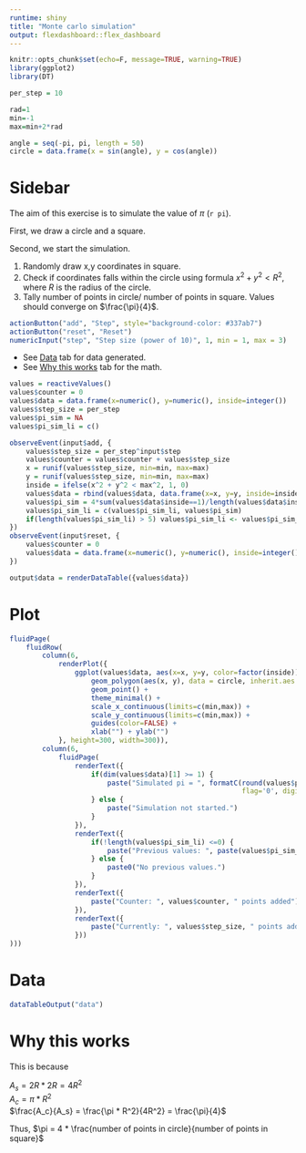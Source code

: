 ---
runtime: shiny
title: "Monte carlo simulation"
output: flexdashboard::flex_dashboard
---


```{r}
knitr::opts_chunk$set(echo=F, message=TRUE, warning=TRUE)
library(ggplot2)
library(DT)
```

```{r}
per_step = 10

rad=1
min=-1
max=min+2*rad

angle = seq(-pi, pi, length = 50)
circle = data.frame(x = sin(angle), y = cos(angle))
```

Sidebar {.sidebar}
=====================================

The aim of this exercise is to simulate the value of $\pi$ (`r pi`).

First, we draw a circle and a square.<br>

Second, we start the simulation.

1. Randomly draw x,y coordinates in square.
2. Check if coordinates falls within the circle using formula
$x^2 + y^2 < R^2$, where $R$ is the radius of the circle. 
3. Tally number of points in circle/ number of points in square. Values should converge on $\frac{\pi}{4}$.

```{r}
actionButton("add", "Step", style="background-color: #337ab7")
actionButton("reset", "Reset")
numericInput("step", "Step size (power of 10)", 1, min = 1, max = 3)
```

- See [Data](#section-data) tab for data generated.
- See [Why this works](#section-why-this-works) tab for the math.


```{r}
values = reactiveValues()
values$counter = 0
values$data = data.frame(x=numeric(), y=numeric(), inside=integer())
values$step_size = per_step
values$pi_sim = NA
values$pi_sim_li = c()

observeEvent(input$add, { 
    values$step_size = per_step^input$step 
    values$counter = values$counter + values$step_size
    x = runif(values$step_size, min=min, max=max)
    y = runif(values$step_size, min=min, max=max)
    inside = ifelse(x^2 + y^2 < max^2, 1, 0) 
    values$data = rbind(values$data, data.frame(x=x, y=y, inside=inside))
    values$pi_sim = 4*sum(values$data$inside==1)/length(values$data$inside)
    values$pi_sim_li = c(values$pi_sim_li, values$pi_sim)
    if(length(values$pi_sim_li) > 5) values$pi_sim_li <- values$pi_sim_li[-1] # remove 1st
})
observeEvent(input$reset, {
    values$counter = 0
    values$data = data.frame(x=numeric(), y=numeric(), inside=integer())
})

output$data = renderDataTable({values$data})
```

Plot
=====================================  

```{r}

fluidPage(
    fluidRow(
        column(6, 
            renderPlot({
                ggplot(values$data, aes(x=x, y=y, color=factor(inside))) + 
                    geom_polygon(aes(x, y), data = circle, inherit.aes = F) + 
                    geom_point() +
                    theme_minimal() +
                    scale_x_continuous(limits=c(min,max)) +
                    scale_y_continuous(limits=c(min,max)) +
                    guides(color=FALSE) +
                    xlab("") + ylab("")
            }, height=300, width=300)),
        column(6,
            fluidPage(
                renderText({
                    if(dim(values$data)[1] >= 1) {
                        paste("Simulated pi = ", formatC(round(values$pi_sim, 7), format='f', 
                                                         flag='0', digits=7))
                    } else {
                        paste("Simulation not started.")
                    }
                }),
                renderText({
                    if(!length(values$pi_sim_li) <=0) {
                        paste("Previous values: ", paste(values$pi_sim_li, collapse=", "))
                    } else {
                        paste0("No previous values.")
                    }
                }),
                renderText({ 
                    paste("Counter: ", values$counter, " points added")
                }),
                renderText({ 
                    paste("Currently: ", values$step_size, " points added at each step")
                }))
)))
```

Data
=====================================  
```{r}
dataTableOutput("data")
```

Why this works
=====================================  

This is because <br>

$A_s = 2R * 2R = 4R^2$ <br>
$A_c = \pi * R^2$ <br>
$\frac{A_c}{A_s} = \frac{\pi * R^2}{4R^2} = \frac{\pi}{4}$ <br>

Thus, $\pi = 4 * \frac{number of points in circle}{number of points in square}$
